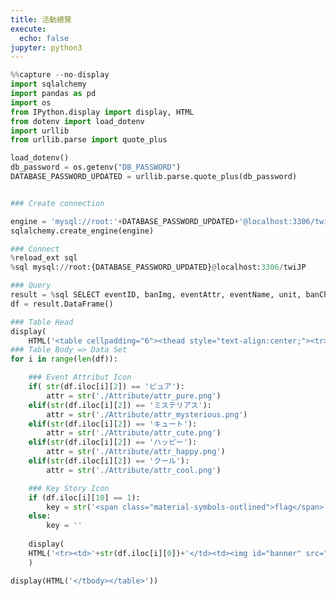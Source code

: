 ```yaml
---
title: 活動總覽
execute:
  echo: false
jupyter: python3
---
```


<style>
    .cell-output{width: 100vw;}
</style>
<link rel="stylesheet" href="../projects/twi_JP/style.css">
<link rel="stylesheet" href="https://fonts.googleapis.com/icon?family=Material+Icons">
<link rel="stylesheet" href="https://fonts.googleapis.com/css2?family=Material+Symbols+Outlined:opsz,wght,FILL,GRAD@48,500,1,200" />

```python
%%capture --no-display
import sqlalchemy
import pandas as pd
import os
from IPython.display import display, HTML
from dotenv import load_dotenv
import urllib
from urllib.parse import quote_plus

load_dotenv()
db_password = os.getenv("DB_PASSWORD")
DATABASE_PASSWORD_UPDATED = urllib.parse.quote_plus(db_password)


### Create connection

engine = 'mysql://root:'+DATABASE_PASSWORD_UPDATED+'@localhost:3306/twiJP'
sqlalchemy.create_engine(engine)

### Connect
%reload_ext sql
%sql mysql://root:{DATABASE_PASSWORD_UPDATED}@localhost:3306/twiJP

### Query
result = %sql SELECT eventID, banImg, eventAttr, eventName, unit, banChara, startDate, endDate, eventType, eventRarity, keyStory FROM event
df = result.DataFrame()

### Table Head
display(
    HTML('<table cellpadding="6"><thead style="text-align:center;"><tr><th>期數</th><th></th><th>屬性</th><th></th><th>活動名稱</th><th>團體</th><th>主角</th><th>開始日期</th><th>結束日期</th><th>活動模式</th><th>活動類型</th></tr></thead><tbody style="text-align:center;">'))
### Table Body => Data Set
for i in range(len(df)):

    ### Event Attribut Icon 
    if( str(df.iloc[i][2]) == 'ピュア'):
        attr = str('./Attribute/attr_pure.png')
    elif(str(df.iloc[i][2]) == 'ミステリアス'):
        attr = str('./Attribute/attr_mysterious.png')
    elif(str(df.iloc[i][2]) == 'キュート'):
        attr = str('./Attribute/attr_cute.png')
    elif(str(df.iloc[i][2]) == 'ハッピー'):
        attr = str('./Attribute/attr_happy.png')
    elif(str(df.iloc[i][2]) == 'クール'):
        attr = str('./Attribute/attr_cool.png')

    ### Key Story Icon    
    if (df.iloc[i][10] == 1):
        key = str('<span class="material-symbols-outlined">flag</span>')
    else:
        key = ''
    
    display(
    HTML('<tr><td>'+str(df.iloc[i][0])+'</td><td><img id="banner" src="'+str(df.iloc[i][1])+'"></td><td><img id="attr" src="'+attr+'"></td><td>'+key+'</td><td>'+str(df.iloc[i][3])+'</td><td>'+str(df.iloc[i][4])+'</td><td>'+str(df.iloc[i][5])+'</td><td>'+str(df.iloc[i][6])+'</td><td>'+str(df.iloc[i][7])+'</td><td>'+str(df.iloc[i][8])+'</td><td>'+str(df.iloc[i][9])+'</td></tr>')
    )

display(HTML('</tbody></table>'))

```

<style>
    table {
        border-collapse: separate;
        border-radius: 8px;
        border: 3.5px mediumaquamarine solid;
    }

    img#banner {
        width: 110px !important;
    }
    img#attr {
        width: 20px !important;
    }
</style>